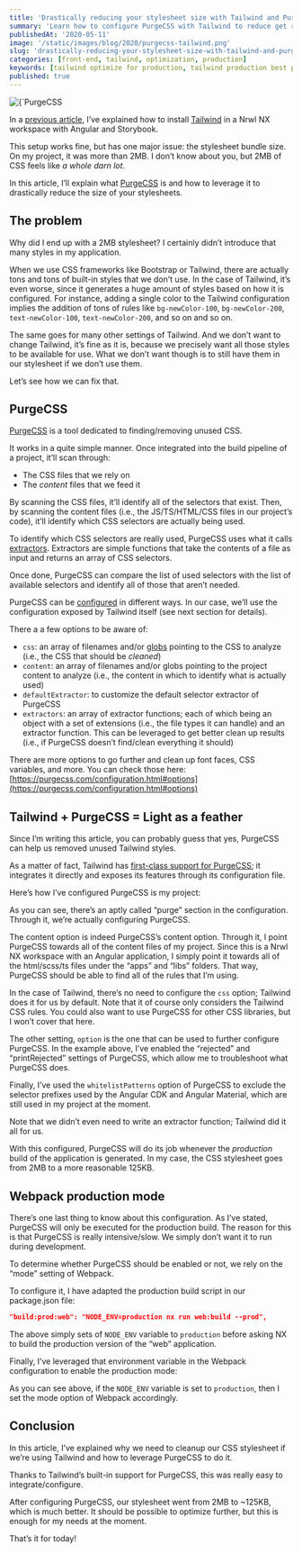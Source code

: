 ```yaml
---
title: 'Drastically reducing your stylesheet size with Tailwind and PurgeCSS'
summary: 'Learn how to configure PurgeCSS with Tailwind to reduce get rid of useless styles'
publishedAt: '2020-05-11'
image: '/static/images/blog/2020/purgecss-tailwind.png'
slug: 'drastically-reducing-your-stylesheet-size-with-tailwind-and-purgecss'
categories: [front-end, tailwind, optimization, production]
keywords: [tailwind optimize for production, tailwind production best practices, tailwind purge safelist, tailwind purgecss, tailwind, purgecss]
published: true
---
```


<BlogPostCenteredContent>
  <Image
    alt={`PurgeCSS with Tailwind`}
    src={`/static/images/blog/2020/purgecss-tailwind.png`}
    width={1920}
    height={1080}
    priority
  />
</BlogPostCenteredContent>

In a [previous article](https://medium.com/javascript-in-plain-english/adding-tailwind-support-to-a-nrwl-nx-workspace-with-angular-and-storybook-bf890ea882e), I’ve explained how to install [Tailwind](http://tailwindcss.com/) in a Nrwl NX workspace with Angular and Storybook.

This setup works fine, but has one major issue: the stylesheet bundle size. On my project, it was more than 2MB. I don’t know about you, but 2MB of CSS feels like _a whole darn lot_.

In this article, I’ll explain what [PurgeCSS](https://purgecss.com/) is and how to leverage it to drastically reduce the size of your stylesheets.

## The problem

Why did I end up with a 2MB stylesheet? I certainly didn’t introduce that many styles in my application.

When we use CSS frameworks like Bootstrap or Tailwind, there are actually tons and tons of built-in styles that we don’t use. In the case of Tailwind, it’s even worse, since it generates a huge amount of styles based on how it is configured. For instance, adding a single color to the Tailwind configuration implies the addition of tons of rules like `bg-newColor-100`, `bg-newColor-200`, `text-newColor-100`, `text-newColor-200`, and so on and so on.

The same goes for many other settings of Tailwind. And we don’t want to change Tailwind, it’s fine as it is, because we precisely want all those styles to be available for use. What we don’t want though is to still have them in our stylesheet if we don’t use them.

Let’s see how we can fix that.

## PurgeCSS

[PurgeCSS](https://purgecss.com/) is a tool dedicated to finding/removing unused CSS.

It works in a quite simple manner. Once integrated into the build pipeline of a project, it’ll scan through:

- The CSS files that we rely on
- The _content_ files that we feed it

By scanning the CSS files, it’ll identify all of the selectors that exist. Then, by scanning the content files (i.e., the JS/TS/HTML/CSS files in our project’s code), it’ll identify which CSS selectors are actually being used.

To identify which CSS selectors are really used, PurgeCSS uses what it calls [extractors](https://purgecss.com/extractors.html). Extractors are simple functions that take the contents of a file as input and returns an array of CSS selectors.

Once done, PurgeCSS can compare the list of used selectors with the list of available selectors and identify all of those that aren’t needed.

PurgeCSS can be [configured](https://purgecss.com/configuration.html#configuration-file) in different ways. In our case, we’ll use the configuration exposed by Tailwind itself (see next section for details).

There a a few options to be aware of:

- `css`: an array of filenames and/or [globs](https://github.com/isaacs/node-glob/blob/master/README.md#glob-primer) pointing to the CSS to analyze (i.e., the CSS that should be _cleaned_)
- `content`: an array of filenames and/or globs pointing to the project content to analyze (i.e., the content in which to identify what is actually used)
- `defaultExtractor`: to customize the default selector extractor of PurgeCSS
- `extractors`: an array of extractor functions; each of which being an object with a set of extensions (i.e., the file types it can handle) and an extractor function. This can be leveraged to get better clean up results (i.e., if PurgeCSS doesn’t find/clean everything it should)

There are more options to go further and clean up font faces, CSS variables, and more. You can check those here: [https://purgecss.com/configuration.html#options](https://purgecss.com/configuration.html#options)

## Tailwind + PurgeCSS = Light as a feather

Since I’m writing this article, you can probably guess that yes, PurgeCSS can help us removed unused Tailwind styles.

As a matter of fact, Tailwind has [first-class support for PurgeCSS](https://tailwindcss.com/docs/controlling-file-size/); it integrates it directly and exposes its features through its configuration file.

Here’s how I’ve configured PurgeCSS is my project:

<Gist gistLink="dsebastien/e82a6ffe9fd4fbb6a42a3b53f5f9320e" />

As you can see, there’s an aptly called “purge” section in the configuration. Through it, we’re actually configuring PurgeCSS.

The content option is indeed PurgeCSS’s content option. Through it, I point PurgeCSS towards all of the content files of my project. Since this is a Nrwl NX workspace with an Angular application, I simply point it towards all of the html/scss/ts files under the “apps” and “libs” folders. That way, PurgeCSS should be able to find all of the rules that I’m using.

In the case of Tailwind, there’s no need to configure the `css` option; Tailwind does it for us by default. Note that it of course only considers the Tailwind CSS rules. You could also want to use PurgeCSS for other CSS libraries, but I won’t cover that here.

The other setting, `option` is the one that can be used to further configure PurgeCSS. In the example above, I’ve enabled the “rejected” and “printRejected” settings of PurgeCSS, which allow me to troubleshoot what PurgeCSS does.

Finally, I’ve used the `whitelistPatterns` option of PurgeCSS to exclude the selector prefixes used by the Angular CDK and Angular Material, which are still used in my project at the moment.

Note that we didn’t even need to write an extractor function; Tailwind did it all for us.

With this configured, PurgeCSS will do its job whenever the _production_ build of the application is generated. In my case, the CSS stylesheet goes from 2MB to a more reasonable 125KB.

## Webpack production mode

There’s one last thing to know about this configuration. As I’ve stated, PurgeCSS will only be executed for the production build. The reason for this is that PurgeCSS is really intensive/slow. We simply don’t want it to run during development.

To determine whether PurgeCSS should be enabled or not, we rely on the “mode” setting of Webpack.

To configure it, I have adapted the production build script in our package.json file:

```json
"build:prod:web": "NODE_ENV=production nx run web:build --prod",
```

The above simply sets of `NODE_ENV` variable to `production` before asking NX to build the production version of the “web” application.

Finally, I’ve leveraged that environment variable in the Webpack configuration to enable the production mode:

<Gist gistLink="dsebastien/7befab38590399d1571bd8241f2ecf70" />

As you can see above, if the `NODE_ENV` variable is set to `production`, then I set the mode option of Webpack accordingly.

## Conclusion

In this article, I’ve explained why we need to cleanup our CSS stylesheet if we’re using Tailwind and how to leverage PurgeCSS to do it.

Thanks to Tailwind’s built-in support for PurgeCSS, this was really easy to integrate/configure.

After configuring PurgeCSS, our stylesheet went from 2MB to ~125KB, which is much better. It should be possible to optimize further, but this is enough for my needs at the moment.

That’s it for today!

<BlogPostSignature />
